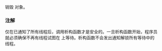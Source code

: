 {{cpp/thread/counting_semaphore/title|~counting_semaphore}}
{{cpp/thread/counting_semaphore/navbar}}
{{dcl begin}}
{{dcl|since=c++20|
~counting_semaphore();
}}
{{dcl end}}

销毁 {{tt|counting_semaphore}} 对象。

===注解===
仅在已通知了所有线程后，调用析构函数才是安全的。一旦析构函数开始，程序员就必须确保不再有线程试图在 {{c|*this}} 上等待。析构函数不会发出通知解锁所有等待中的线程。

{{langlinks|de|en|es|fr|it|ja|pt|ru}}
